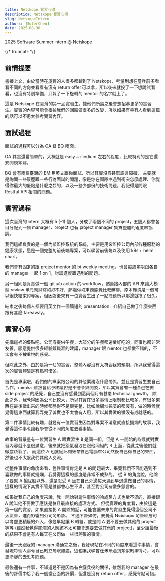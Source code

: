 ```yaml
---
title: Netskope 實習心得
description: Netskope 實習心得
slug: NetskopeIntern
authors: [RulerChen]
date: 2025-08-30
---
```


2025 Software Summer Intern @ Netskope

{/* truncate */}

## 前情提要

書接上文，由於當時在旋轉的人很多都跳到了 Netskope，考量到想在當兵前多看看不同的方向並看看有沒有 return offer 可以拿，所以後來就投了一下想說試看看，也沒有特別準備，只報了一下旋轉的 mentor 的名字就上了。

這是 Netskope 在臺灣的第一屆實習生，據他們所說之後會想招募更多的實習生。實習的內容可能會根據我們的回饋做很多的改變，所以如果有幸有人看到這篇的話可以不用太參考實習內容。

## 面試過程

面試的過程可以分為 OA 跟 BQ 兩面。

OA 其實還蠻簡單的，大概就是 easy ~ medium 左右的程度，比較特別的是它還要開鏡頭寫。

BQ 會有兩個臺灣的 EM 用英文跟你面試，所以其實沒有甚麼語言障礙。
主要就是詢問一些履歷跟一些行為面試的問題，像是你在團隊中遇到衝突怎麼處理、你覺得你最大的優點是什麼之類的，以及一些少部份的技術問題，我記得是問跟 Restful API 相關的問題。

## 實習過程

這次臺灣的 intern 大概有 5 (-1) 個人，分成了兩個不同的 project，五個人都會各自分配到一個 manager，project 也有 project manager 負責整體的進度跟協調。

我們這組負責的是一個內部監控系統的系統，主要是用來監控公司內部各種服務的健康狀態，這是一個完整的前後端專案，可以學習前後端以及使用 k8s + helm chart。

我們會有固定的跟 project mentor 的 bi-weekly meeting，也會每周定期跟各自的 manager 一起 1 on 1，討論進度跟遇到的問題。

另一組則是負責做一個 github action 的 workflow，透過接內部的 API 來讓大模型 review 單元測試寫的好不好，那邊做的東西感覺比較無聊，原本應該是一個可以很快結束的專案，但因為後來有一位實習生出了一點問題所以那邊就拖了很久。

結束之後每個人都要用英文作一個簡短的 presentation，介紹自己做了什麼東西跟有甚麼 takeaway。

## 實習心得

先講這裡的優點吧，公司有提供午餐，大部分的午餐都還蠻好吃的，同事也都非常友善，願意提供很多經驗跟職涯的建議，manager 跟 mentor 也都蠻不錯的，不太會有不被重視的感覺。

但除此之外，由於是第一屆的實習，整體內容沒有太符合我的預期，所以我覺得這次的實習體驗是有點可惜的。

首先是專案吧，我們做的專案跟公司的其他業務沒什麼關係，並且是實習生要自己合作，mentor 雖然會給予建議但是不會參與開發，所以其實會有一種自己在做 side project 的感覺，自己並沒有感覺到這兩個月有甚麼 technical growth。
除此之外，我覺得因為公司比較大，所以其實在很多事情上限制都比較多，有很多東西在最後做出來的時候都覺得不是很完整，比如說網址甚麼的都沒有，做的時候就覺得這東西就算我弄完了其實也不太會有人用，所以其實做的蠻沒有成就感的。

第二件事情比較有趣，就是有一位實習生因為對專案不滿意就直接擺爛的故事，我覺得這件事也讓我學會從不同的角度去看事情。

故事的背景是有一位實習生 A 跟實習生 B 是同一組，但是 A 一開始的時候就對實習內容就不是很滿意，後來就把怨氣發洩在跟他同組的 B 上面，從此之後他們就徹底決裂了。
而這位 A 也就從此開始帶自己電腦來公司然後自己做自己的東西，然後也不太跟我們其他人交流。

從整件事情的角度來看，整件事情肯定是 A 的問題最大，畢竟我們不可能遇到不喜歡做的事情就擺爛，我覺得這樣的態度是非常不成熟的。
從 B 的角度說，他除了要幫 A 擦屁股以外，還是忍受 A 坐在自己旁邊每天遲到早退還做自己的事情，這樣的情況下其實不管是誰都會心生不滿，甚至對公司有蠻多怨言的。

如果從我自己的角度來說，我一開始對這件事情的冷處理方式也蠻不滿的，直接跟 A 說叫他不要做了應該是快且最直接的處理方式。
但從管理的角度看，由於這是第一屆的實習，如果直接把 A 開除的話，可能會讓未來的實習生覺得這個公司不太友善，進而影響到公司的形象。
不過不管如何，我覺得 Netskope 的管理層可以考慮更積極的介入，像是早點讓 B 轉組，或是問 A 要不要去做其他的 project 等等 (雖然我覺得擺爛的人應該不太可能會想要去做其他的 project)，至少讓最後的結果不會是有人每天在公司做一些很誇張的事情。

最後一天跟我的 manager 溝通完之後，我發現站在不同的角度來看這件事情，會發現每個人都有自己的立場跟難處，這也讓我學會在未來遇到類似的事情時，可以更冷靜的去思考問題。

最後還有一件事，不知道是不是因為有白癡兵役的關係，雖然我的 manager 在最後的評價中給了我一個蠻正面的評價，但還是沒有 return offer，感覺有點可惜。
